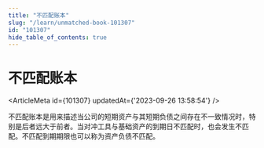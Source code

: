 ```yaml
---
title: "不匹配账本"
slug: "/learn/unmatched-book-101307"
id: "101307"
hide_table_of_contents: true
---
```



# 不匹配账本

<ArticleMeta id={101307} updatedAt={'2023-09-26 13:58:54'} />
<div className='border-solid border-b border-t-0 my-4 border-[var(--ifm-color-gray-300)]' />

不匹配账本是用来描述当公司的短期资产与其短期负债之间存在不一致情况时，特别是后者远大于前者。当对冲工具与基础资产的到期日不匹配时，也会发生不匹配。不匹配到期期限也可以称为资产负债不匹配。
